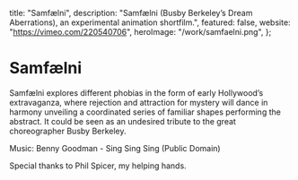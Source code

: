   title: "Samfælni",
  description:
    "Samfælni (Busby Berkeley’s Dream Aberrations), an experimental animation shortfilm.",
  featured: false,
  website: "<https://vimeo.com/220540706>",
  heroImage: "/work/samfaelni.png",
};

# Samfælni

Samfælni explores different phobias in the form of early Hollywood’s
extravaganza, where rejection and attraction for mystery will dance in harmony
unveiling a coordinated series of familiar shapes performing the abstract. It
could be seen as an undesired tribute to the great choreographer Busby
Berkeley.

Music: Benny Goodman - Sing Sing Sing (Public Domain)

Special thanks to Phil Spicer, my helping hands.
